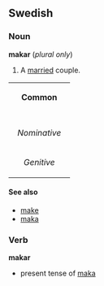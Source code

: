 ==Swedish==
===Noun===
'''makar''' (''plural only'')

#A [[married]] couple.

{| border=1 cellspacing=0
| bgcolor="#FFFFF0" colspan=3 align=center | '''Common'''
|-
|- bgcolor="#FFFFF0" align=center
! rowspan=2 | 
| colspan=2 width=105| Plural 
|- bgcolor="#FFFFF0" align=center
| width=105 | ''Indefinite'' 
| width=105 | ''Definite'' 
|- align=center
| width=105 bgcolor="#FFFFF0" | ''Nominative'' 
| [[makar]]
| [[makarna]]
|- align=center
| width=105 bgcolor="#FFFFF0" | ''Genitive'' 
| [[makars]]
| [[makarnas]]
|}

====See also====
*[[make]]
*[[maka]]

===Verb===
'''makar'''
*present tense of [[maka]]